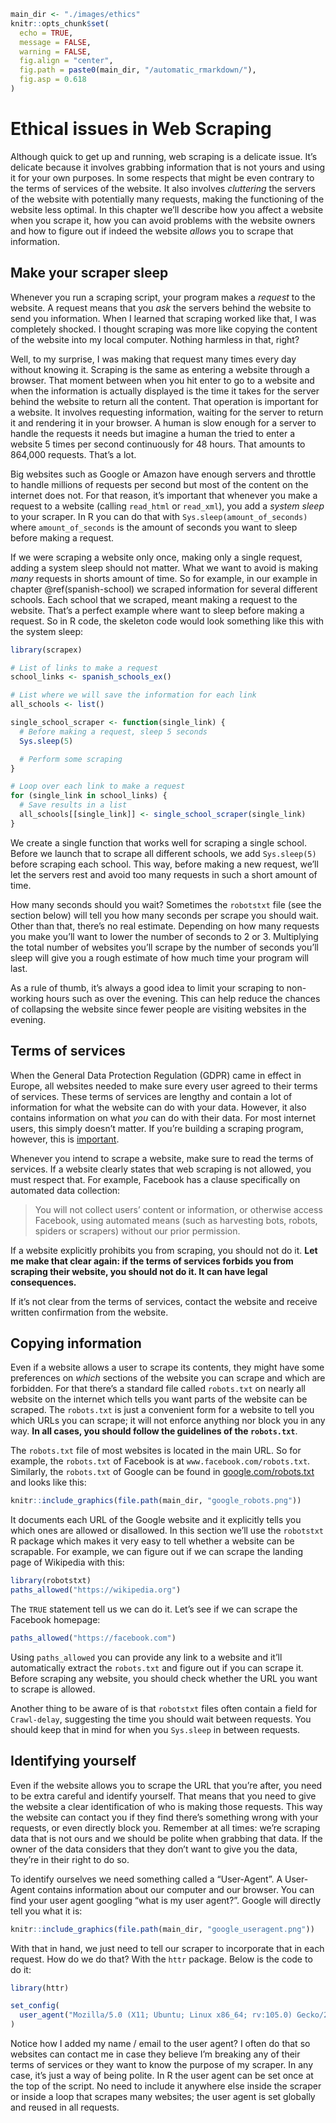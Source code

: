 ```r
main_dir <- "./images/ethics"
knitr::opts_chunk$set(
  echo = TRUE,
  message = FALSE,
  warning = FALSE,
  fig.align = "center",
  fig.path = paste0(main_dir, "/automatic_rmarkdown/"),
  fig.asp = 0.618
)

```

# Ethical issues in Web Scraping {#ethical-issues}

Although quick to get up and running, web scraping is a delicate issue. It's delicate because it involves grabbing information that is not yours and using it for your own purposes. In some respects that might be even contrary to the terms of services of the website. It also involves *cluttering* the servers of the website with potentially many requests, making the functioning of the website less optimal. In this chapter we'll describe how you affect a website when you scrape it, how you can avoid problems with the website owners and how to figure out if indeed the website *allows* you to scrape that information.


## Make your scraper sleep

Whenever you run a scraping script, your program makes a *request* to the website. A request means that you *ask* the servers behind the website to send you information. When I learned that scraping worked like that, I was completely shocked. I thought scraping was more like copying the content of the website into my local computer. Nothing harmless in that, right?

Well, to my surprise, I was making that request many times every day without knowing it. Scraping is the same as entering a website through a browser. That moment between when you hit enter to go to a website and when the information is actually displayed is the time it takes for the server behind the website to return all the content. That operation is important for a website. It involves requesting information, waiting for the server to return it and rendering it in your browser. A human is slow enough for a server to handle the requests it needs but imagine a human the tried to enter a website 5 times per second continuously for 48 hours. That amounts to 864,000 requests. That's a lot.

Big websites such as Google or Amazon have enough servers and throttle to handle millions of requests per second but most of the content on the internet does not. For that reason, it's important that whenever you make a request to a website (calling `read_html` or `read_xml`), you add a *system sleep* to your scraper. In R you can do that with `Sys.sleep(amount_of_seconds)` where `amount_of_seconds` is the amount of seconds you want to sleep before making a request. 

If we were scraping a website only once, making only a single request, adding a system sleep should not matter. What we want to avoid is making *many* requests in shorts amount of time. So for example, in our example in chapter \@ref(spanish-school) we scraped information for several different schools. Each school that we scraped, meant making a request to the website. That's a perfect example where want to sleep before making a request. So in R code, the skeleton code would look something like this with the system sleep:

```r
library(scrapex)

# List of links to make a request
school_links <- spanish_schools_ex()

# List where we will save the information for each link
all_schools <- list()

single_school_scraper <- function(single_link) {
  # Before making a request, sleep 5 seconds
  Sys.sleep(5)

  # Perform some scraping
}

# Loop over each link to make a request
for (single_link in school_links) {
  # Save results in a list
  all_schools[[single_link]] <- single_school_scraper(single_link)
}
```

We create a single function that works well for scraping a single school. Before we launch that to scrape all different schools, we add `Sys.sleep(5)` before scraping each school. This way, before making a new request, we'll let the servers rest and avoid too many requests in such a short amount of time.

How many seconds should you wait? Sometimes the `robotstxt` file (see the section below) will tell you how many seconds per scrape you should wait. Other than that, there's no real estimate. Depending on how many requests you make you'll want to lower the number of seconds to 2 or 3. Multiplying the total number of websites you'll scrape by the number of seconds you'll sleep will give you a rough estimate of how much time your program will last. 

As a rule of thumb, it's always a good idea to limit your scraping to non-working hours such as over the evening. This can help reduce the chances of collapsing the website since fewer people are visiting websites in the evening.

## Terms of services

When the General Data Protection Regulation (GDPR) came in effect in Europe, all websites needed to make sure every user agreed to their terms of services. These terms of services are lengthy and contain a lot of information for what the website can do with your data. However, it also contains information on what *you* can do with their data. For most internet users, this simply doesn't matter. If you're building a scraping program, however, this is [important](https://12ft.io/proxy?q=http://fortune.com/2016/05/18/okcupid-data-research).

Whenever you intend to scrape a website, make sure to read the terms of services. If a website clearly states that web scraping is not allowed, you must respect that. For example, Facebook has a clause specifically on automated data collection:

>  You will not collect users' content or information, or otherwise access Facebook, using automated means (such as harvesting bots, robots, spiders or scrapers) without our prior permission.

If a website explicitly prohibits you from scraping, you should not do it. **Let me make that clear again: if the terms of services forbids you from scraping their website, you should not do it. It can have legal consequences.**

If it's not clear from the terms of services, contact the website and receive written confirmation from the website.

## Copying information

Even if a website allows a user to scrape its contents, they might have some preferences on *which* sections of the website you can scrape and which are forbidden. For that there's a standard file called `robots.txt` on nearly all website on the internet which tells you want parts of the website can be scraped. The `robots.txt` is just a convenient form for a website to tell you which URLs you can scrape; it will not enforce anything nor block you in any way. **In all cases, you should follow the guidelines of the `robots.txt`**.

The `robots.txt` file of most websites is located in the main URL. So for example, the `robots.txt` of Facebook is at `www.facebook.com/robots.txt`. Similarly, the `robots.txt` of Google can be found in [google.com/robots.txt](google.com/robots.txt) and looks like this:

```r
knitr::include_graphics(file.path(main_dir, "google_robots.png"))
```

It documents each URL of the Google website and it explicitly tells you which ones are allowed or disallowed. In this section we'll use the `robotstxt` R package which makes it very easy to tell whether a website can be scrapable. For example, we can figure out if we can scrape the landing page of Wikipedia with this:

```r
library(robotstxt)
paths_allowed("https://wikipedia.org")
```

The `TRUE` statement tell us we can do it. Let's see if we can scrape the Facebook homepage:

```r
paths_allowed("https://facebook.com")
```

Using `paths_allowed` you can provide any link to a website and it'll automatically extract the `robots.txt` and figure out if you can scrape it. Before scraping any website, you should check whether the URL you want to scrape is allowed.

Another thing to be aware of is that `robotstxt` files often contain a field for `Crawl-delay`, suggesting the time you should wait between requests. You should keep that in mind for when you `Sys.sleep` in between requests.

## Identifying yourself

Even if the website allows you to scrape the URL that you're after, you need to be extra careful and identify yourself. That means that you need to give the website a clear identification of who is making those requests. This way the website can contact you if they find there's something wrong with your requests, or even directly block you. Remember at all times: we're scraping data that is not ours and we should be polite when grabbing that data. If the owner of the data considers that they don't want to give you the data, they're in their right to do so.

To identify ourselves we need something called a "User-Agent". A User-Agent contains information about our computer and our browser. You can find your user agent googling "what is my user agent?". Google will directly tell you what it is:

```r
knitr::include_graphics(file.path(main_dir, "google_useragent.png"))
```

With that in hand, we just need to tell our scraper to incorporate that in each request. How do we do that? With the `httr` package. Below is the code to do it:

```r
library(httr)

set_config(
  user_agent("Mozilla/5.0 (X11; Ubuntu; Linux x86_64; rv:105.0) Gecko/20100101 Firefox/105.0; Jorge Cimentada / cimentadaj@gmail.com")
)
```

Notice how I added my name / email to the user agent? I often do that so websites can contact me in case they believe I'm breaking any of their terms of services or they want to know the purpose of my scraper. In any case, it's just a way of being polite. In R the user agent can be set once at the top of the script. No need to include it anywhere else inside the scraper or inside a loop that scrapes many websites; the user agent is set globally and reused in all requests.
